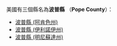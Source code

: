 美國有三個縣名為'''波普縣''' （'''Pope County'''）：
* [[波普縣_(阿肯色州)|波普縣 (阿肯色州)]]
* [[波普縣_(伊利諾伊州)|波普縣 (伊利諾伊州)]]
* [[波普縣_(明尼蘇達州)|波普縣 (明尼蘇達州)]]
{{disambig|B波普縣|Cat=三字县名消歧义}}
